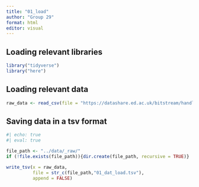 ```yaml
---
title: "01_load"
author: "Group 29"
format: html
editor: visual
---
```


## Loading relevant libraries

```r
library("tidyverse")
library("here")
```

## Loading relevant data

```r

raw_data <- read_csv(file = "https://datashare.ed.ac.uk/bitstream/handle/10283/124/IST_corrected.csv?sequence=5&isAllowed=y")
```

## Saving data in a tsv format

```r
#| echo: true
#| eval: true

file_path <- "../data/_raw/"
if (!file.exists(file_path)){dir.create(file_path, recursive = TRUE)}

write_tsv(x = raw_data, 
          file = str_c(file_path,"01_dat_load.tsv"),
          append = FALSE)
```
